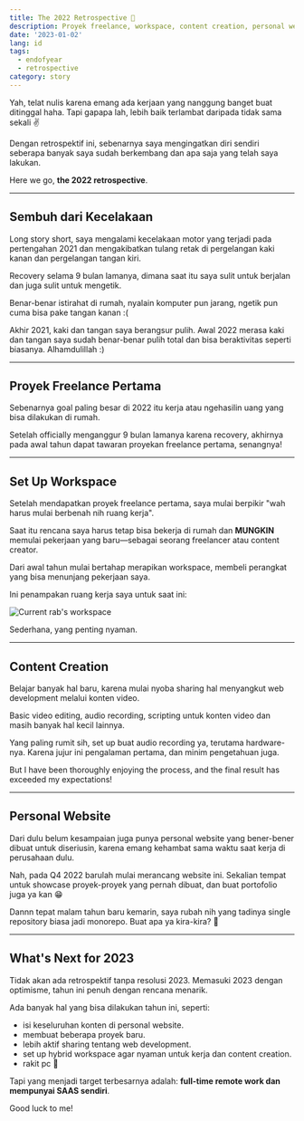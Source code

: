 ```yaml
---
title: The 2022 Retrospective 🤟
description: Proyek freelance, workspace, content creation, personal website dan lain-lain.
date: '2023-01-02'
lang: id
tags:
  - endofyear
  - retrospective
category: story
---
```



Yah, telat nulis karena emang ada kerjaan yang nanggung banget buat ditinggal haha. Tapi gapapa lah, lebih baik terlambat daripada tidak sama sekali ✌

Dengan retrospektif ini, sebenarnya saya mengingatkan diri sendiri seberapa banyak saya sudah berkembang dan apa saja yang telah saya lakukan.

Here we go, **the 2022 retrospective**.

---

## Sembuh dari Kecelakaan

Long story short, saya mengalami kecelakaan motor yang terjadi pada pertengahan 2021 dan mengakibatkan tulang retak di pergelangan kaki kanan dan pergelangan tangan kiri.

<ImageSensitive
  message="Rontgen Kaki dan Tangan"
  src="/assets/images/blog/the-2022-retrospective/rontgen.jpg"
  alt="Rontgen pergelangan kaki kanan dan pergelangan tangan kiri"
  width={702}
  height={419}
/>

Recovery selama 9 bulan lamanya, dimana saat itu saya sulit untuk berjalan dan juga sulit untuk mengetik.

Benar-benar istirahat di rumah, nyalain komputer pun jarang, ngetik pun cuma bisa pake tangan kanan :(

Akhir 2021, kaki dan tangan saya berangsur pulih. Awal 2022 merasa kaki dan tangan saya sudah benar-benar pulih total dan bisa beraktivitas seperti biasanya. Alhamdulillah :)

---

## Proyek Freelance Pertama

Sebenarnya goal paling besar di 2022 itu kerja atau ngehasilin uang yang bisa dilakukan di rumah.

Setelah officially menganggur 9 bulan lamanya karena recovery, akhirnya pada awal tahun dapat tawaran proyekan freelance pertama, senangnya!

---

## Set Up Workspace

Setelah mendapatkan proyek freelance pertama, saya mulai berpikir "wah harus mulai berbenah nih ruang kerja".

Saat itu rencana saya harus tetap bisa bekerja di rumah dan **MUNGKIN** memulai pekerjaan yang baru—sebagai seorang freelancer atau content creator.

Dari awal tahun mulai bertahap merapikan workspace, membeli perangkat yang bisa menunjang pekerjaan saya.

Ini penampakan ruang kerja saya untuk saat ini:

<Image
  src="/assets/images/current-workspace.jpg"
  alt="Current rab's workspace"
  width={2048}
  height={1086}
/>

Sederhana, yang penting nyaman.

---

## Content Creation

Belajar banyak hal baru, karena mulai nyoba sharing hal menyangkut web development melalui konten video.

Basic video editing, audio recording, scripting untuk konten video dan masih banyak hal kecil lainnya.

Yang paling rumit sih, set up buat audio recording ya, terutama hardware-nya. Karena jujur ini pengalaman pertama, dan minim pengetahuan juga.

But I have been thoroughly enjoying the process, and the final result has exceeded my expectations!

---

## Personal Website

Dari dulu belum kesampaian juga punya personal website yang bener-bener dibuat untuk diseriusin, karena emang kehambat sama waktu saat kerja di perusahaan dulu.

Nah, pada Q4 2022 barulah mulai merancang website ini. Sekalian tempat untuk showcase proyek-proyek yang pernah dibuat, dan buat portofolio juga ya kan 😁

Dannn tepat malam tahun baru kemarin, saya rubah nih yang tadinya single repository biasa jadi monorepo. Buat apa ya kira-kira? 👀

---

## What's Next for 2023

Tidak akan ada retrospektif tanpa resolusi 2023. Memasuki 2023 dengan optimisme, tahun ini penuh dengan rencana menarik.

Ada banyak hal yang bisa dilakukan tahun ini, seperti:

- isi keseluruhan konten di personal website.
- membuat beberapa proyek baru.
- lebih aktif sharing tentang web development.
- set up hybrid workspace agar nyaman untuk kerja dan content creation.
- rakit pc 👀

Tapi yang menjadi target terbesarnya adalah: **full-time remote work dan mempunyai SAAS sendiri**.

Good luck to me!
